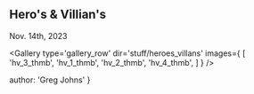 
## Hero's & Villian's
<time>Nov. 14th, 2023</time>

<Gallery type='gallery_row' dir='stuff/heroes_villans' images={
  [
    'hv_3_thmb',
    'hv_1_thmb',
    'hv_2_thmb',
    'hv_4_thmb',
  ]
} />

  author: 'Greg Johns'
}

